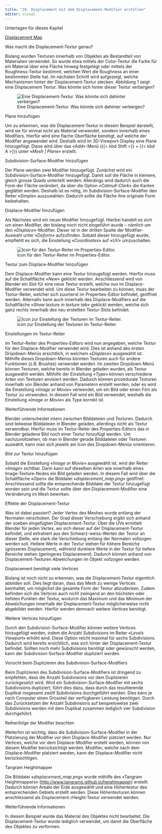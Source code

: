 ```yaml
---
title: "28. Displacement mit dem Displacement-Modifier erstellen"
editor: visual
---
```

:::::: downloadbox
::: downloadbox-header
Unterlagen für dieses Kapitel
:::

:::: downloadbox-body
::: button
[<i class="bi bi-file-earmark-arrow-down-fill"></i> Displacement Map](../assets/Blender_Files/07_Displacement_Map.zip){.btn .btn-light download="Demofile"}
:::
::::
::::::
::: column-margin
Was macht die Displacement-Textur genau?
:::

Bislang wurden Texturen innerhalb von Objekten als Bestandteil von Materialien verwendet. So wurde etwa mittels der Color-Textur die Farbe für ein Material über eine Fläche hinweg festgelegt oder mittels der Roughness-Textur bestimmt, welchen Wert die Roughness an einer bestimmten Stelle hat. Im nächsten Schritt wird aufgezeigt, welche Mechanismen hinter der Displacement-Textur stecken. Abbildung 1 zeigt eine Displacement Textur. Was könnte sich hinter dieser Textur verbergen?

![Eine Displacement-Textur. Was könnte sich dahinter verbergen?](Images/Chapter_28/28_1_Displacement_Map.png){#fig-1_1 fig-align="left"}

::: column-margin
Plane hinzufügen
:::

Um zu erkennen, was die Displacement-Textur in diesem Beispiel darstellt, wird sie für einmal nicht als Material verwendet, sondern innerhalb eines Modifiers. Hierfür wird eine flache Oberfläche benötigt, auf welche der Modifier angewendet wird. Deshalb wird im 3D-Viewport-Display eine Plane hinzugefügt. Diese wird über das «*Add*»-Menü ({{< kbd Shift >}} + {{< kbd A >}}) unter «*Mesh \| Plane*» erstellt.

::: column-margin
Subdivision-Surface-Modifier hinzufügen
:::

Der Plane werden zwei Modifier hinzugefügt. Zunächst wird ein Subdivision-Surface-Modifier hinzugefügt. Damit soll die Fläche in kleinere, gleich grosse Quads unterteilt werden. Allerdings wird dadurch auch die Form der Fläche verändert, da über die Option «*Catmull-Clark*» die Kanten geglättet werden. Deshalb ist es nötig, im Subdivision-Surface-Modifier den Reiter «*Simple*» auszuwählen. Dadurch sollte die Fläche ihre originale Form beibehalten.

::: column-margin
Displace-Modifier hinzufügen
:::

Als Nächstes wird ein neuer Modifier hinzugefügt. Hierbei handelt es sich um einen Modifier, der bislang noch nicht eingeführt wurde – nämlich um den «*Displace*»-Modifier. Dieser ist in der dritten Spalte der Modifier-Auswahl unter «*Deform*» aufzufinden. Sobald dieser hinzugefügt wurde, empfiehlt es sich, die Einstellung «*Coordinates*» auf «*UV*» umzuschalten.

![Icon für den Textur-Reiter im Properties-Editor.](Images/Chapter_28/28_2_Icon_Texture_Tab.png){#fig-1_2 fig-align="left"}

::: column-margin
Textur zum Displace-Modifier hinzufügen
:::

Dem Displace-Modifier kann eine Textur hinzugefügt werden. Hierfür muss auf die Schaltfläche «*New*» geklickt werden. Anschliessend wird von Blender ein Slot für eine neue Textur erstellt, welche nun im Displace-Modifier verwendet wird. Um diese Textur bearbeiten zu können, muss der Textur-Reiter, welcher sich zuunterst im Properties-Editor befindet, geöffnet werden. Alternativ kann auch innerhalb des Displace-Modifiers auf die Schaltfläche «*Show texture in texture tab*» geklickt werden, welche sich ganz rechts innerhalb des neu erstellten Textur-Slots befindet.

![Icon zur Einstellung der Texturen im Textur-Reiter.](Images/Chapter_28/28_3_Icon_Show_texture_in_Texture_Tab.png){#fig-1_3 fig-align="left"}

::: column-margin
Einstellungen im Textur-Reiter
:::

Im Textur-Reiter des Properties-Editors wird nun angegeben, welche Textur für den Displace-Modifier verwendet wird. Dies ist anhand des ersten Dropdown-Menüs ersichtlich, in welchem «*Displace*» ausgewählt ist. Mithilfe dieses Dropdown-Menüs könnten Texturen auch für andere Funktionen (z.B. Brushes) verwendet werden. Im zweiten Dropdown-Menü können Texturen, welche bereits in Blender geladen wurden, als Textur ausgewählt werden. Mithilfe der Einstellung «*Type*» können verschiedene Arten von Texturen anvisiert werden. Dadurch können prozedurale Texturen innerhalb von Blender anhand von Parametern erstellt werden, oder es wird die Einstellung «*Image or Movie*» verwendet, um ein Bild oder einen Film als Textur zu verwenden. In diesem Fall wird ein Bild verwendet, weshalb die Einstellung «*Image or Movie*» als Type korrekt ist.

:::::: tippbox
:::: tippbox-header
::: tippbox-icon
:::

Weiterführende Informationen
::::

::: tippbox-body
Blender unterscheidet intern zwischen Bilddateien und Texturen. Dadurch sind teilweise Bilddateien in Blender geladen, allerdings nicht als Textur verwendbar. Hierfür muss im Textur-Reiter des Properties-Editors das in Blender geladene Bild noch einer Textur hinzufügt werden. Um nachzuvollziehen, ob man in Blender gerade Bilddateien oder Texturen auswählt, kann man sich jeweils am Icon des Dropdown-Menüs orientieren.
:::
::::::

::: column-margin
Bild zur Textur hinzufügen
:::

Sobald die Einstellung «*Image or Movie*» ausgewählt ist, wird der Reiter «*Image*» sichtbar. Darin kann auf dieselben Arten wie innerhalb eines Image-Texture-Nodes ein Bild geladen werden. In diesem Fall wird über die Schaltfläche «*Open*» die Bilddatei «*displacement_map.png*» geöffnet. Anschliessend sollte die entsprechende Bilddatei der Textur hinzugefügt worden sein und die Textur sollte über den Displacement-Modifier eine Veränderung im Mesh bewirken.

::: column-margin
Effekte der Displacement-Textur
:::

Was ist dabei passiert? Jeder Vertex des Meshes wurde entlang der Normalen verschoben. Der Grad dieser Verschiebung ergibt sich anhand der soeben eingefügten Displacement-Textur. Über die UVs ermittelt Blender für jeden Vertex, wo sich dieser auf der Displacement-Textur befindet, und extrahiert aus den Schwarz-weiss-Werten der Textur an dieser Stelle, wie stark die Verschiebung entlang der Normalen vollzogen werden soll. Hellere Werte in der Textur stehen für höhere Bereiche (grösseres Displacement), während dunklere Werte in der Textur für tiefere Bereiche stehen (geringeres Displacement). Dadurch können anhand von Displacement-Texturen Abweichungen im Objekt vollzogen werden.

::: column-margin
Displacement benötigt viele Vertices
:::

Bislang ist noch nicht zu erkennen, was die Displacement-Textur eigentlich abbilden soll. Dies liegt daran, dass das Mesh zu wenige Vertices beinhaltet, um möglichst die gesamte Form der Textur abzudecken. Zudem befinden sich die Vertices auch nicht zwingend an den höchsten oder tiefsten Punkten der Textur, wodurch das Maximum und das Minimum der Abweichungen innerhalb der Displacement-Textur möglicherweise nicht abgebildet werden. Hierfür werden demnach weitere Vertices benötigt.

::: column-margin
Weitere Vertices hinzufügen
:::

Durch den Subdivision-Surface-Modifier können weitere Vertices hinzugefügt werden, indem die Anzahl Subdivisions im Reiter «*Levels Viewport*» erhöht wird. Diese Option reicht maximal für sechs Subdivisions. Dadurch wird bereits ersichtlich, was sich hinter der Displacement-Textur befindet. Sollten noch mehr Subdivisions benötigt oder gewünscht werden, kann der Subdivision-Surface-Modifier dupliziert werden.

::: column-margin
Vorsicht beim Duplizieren des Subdivision-Surface-Modifiers
:::

Beim Duplizieren des Subdivision-Surface-Modifiers ist dringend zu empfehlen, dass die Anzahl Subdivisions vor dem Duplizieren zurückgesetzt wird. Wird ein Subdivision-Surface-Modifier mit sechs Subdivisions dupliziert, führt dies dazu, dass durch das resultierende Duplikat insgesamt zwölf Subdivisions durchgeführt werden. Dies kann je nach Computer einen Grossteil der verfügbaren Leistung benötigen. Durch das Zurücksetzen der Anzahl Subdivisions auf beispielsweise zwei Subdivisions werden mit dem Duplikat zusammen lediglich vier Subdivision durchgeführt.

::: column-margin
Reihenfolge der Modifier beachten
:::

Weiterhin ist wichtig, dass die Subdivision-Surface-Modifier in der Platzierung der Modifier vor dem Displace-Modifier platziert werden. Nur Vertices, welche vor dem Displace-Modifier erstellt werden, können von diesem Modifier berücksichtigt werden. Modifier, welche nach dem Displace-Modifier platziert werden, kann der Displace-Modifier nicht berücksichtigen.

::: column-margin
Tangram Heightmapper
:::

Die Bilddatei «*displacement_map.png*» wurde mithilfe des «Tangram Heightmappers» (<http://www.tangrams.github.io/heightmapper>) erstellt. Dadurch können Areale der Erde ausgewählt und eine Höhentextur des entsprechenden Gebiets erstellt werden. Diese Höhentexturen können anschliessend als Displacement-/Height-Textur verwendet werden.

:::::: tippbox
:::: tippbox-header
::: tippbox-icon
:::

Weiterführende Informationen
::::

::: tippbox-body
In diesem Beispiel wurde das Material des Objektes nicht bearbeitet. Die Displacement-Textur wurde lediglich verwendet, um damit die Oberfläche des Objektes zu verformen.
:::
::::::
